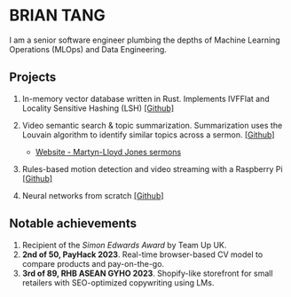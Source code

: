 
# **BRIAN TANG**

I am a senior software engineer plumbing the depths of Machine Learning Operations (MLOps) and Data Engineering.

## **Projects**

1. In-memory vector database written in Rust. Implements IVFFlat and Locality Sensitive Hashing (LSH) [[Github]](https://github.com/ashrielbrian/vers)

2. Video semantic search & topic summarization. Summarization uses the Louvain algorithm to identify similar topics across a sermon. [[Github]](https://github.com/ashrielbrian/video_search)
    - [Website - Martyn-Lloyd Jones sermons](https://video-semsearch.vercel.app/)

3. Rules-based motion detection and video streaming with a Raspberry Pi [[Github]](https://github.com/ashrielbrian/raspi-motion-streaming)

4. Neural networks from scratch [[Github]](https://github.com/ashrielbrian/neural-networks)

## **Notable achievements**

1. Recipient of the *Simon Edwards Award* by Team Up UK.
2. **2nd of 50, PayHack 2023**. Real-time browser-based CV model to compare products and pay-on-the-go.
3. **3rd of 89, RHB ASEAN GYHO 2023**. Shopify-like storefront for small retailers with SEO-optimized copywriting using LMs.
